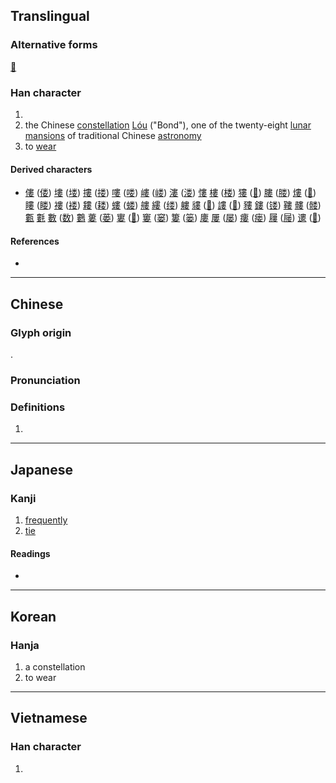 {{also|娄}}
{{character info/new}}
==Translingual==

===Alternative forms===
[[𡞔]]

===Han character===
{{Han char|rn=38|rad=女|as=08|sn=11|four=50404|canj=LLV|ids=⿳毋中女}}

# {{surname|lang=zh}}
# the Chinese [[constellation]] [[w:Bond (Chinese constellation)|Lóu]] ("Bond"), one of the twenty-eight [[w:Twenty-eight mansions|lunar mansions]] of traditional Chinese [[astronomy]]
# to [[wear]]

====Derived characters====
* [[僂]] ([[偻]]) [[塿]] ([[𪣻]]) [[摟]] ([[搂]]) [[嘍]] ([[喽]]) [[嶁]] ([[嵝]]) [[漊]] ([[溇]]) [[慺]] [[樓]] ([[楼]]) [[㺏]] ([[𤠋]]) [[膢]] ([[𦝼]]) [[熡]] ([[𤋏]]) [[瞜]] ([[䁖]]) [[褸]] ([[褛]]) [[耬]] ([[耧]]) [[螻]] ([[蝼]]) [[艛]] [[縷]] ([[缕]]) [[軁]] [[貗]] ([[𫎌]]) [[謱]] ([[𫍴]]) [[䝏]] [[鏤]] ([[镂]]) [[鞻]] [[髏]] ([[髅]]) [[甊]] [[氀]] [[數]] ([[数]]) [[鷜]] [[蔞]] ([[蒌]]) [[寠]] ([[𪧘]]) [[窶]] ([[窭]]) [[簍]] ([[篓]]) [[廔]] [[屢]] ([[屡]]) [[瘻]] ([[瘘]]) [[屨]] ([[屦]]) [[遱]] ([[𫐷]])

====References====
* {{Han ref|kx=0263.480|dkj=06383|dj=0530.330|hdz=21058.030|uh=5A41|ud=23105|bh=B0FA|bd=45306}}

----

==Chinese==
{{zh-forms|s=娄}}

===Glyph origin===
{{Han etym}}
{{Han compound|母|中|女|t1=mother|t3=daughter|ls=ic}}.

===Pronunciation===
{{zh-pron
|m=lóu
|c=lau4
|mn=qz:liô/tw,xm,zz:lô͘
|mc=y
|oc=y
|ma=
|cat=pn,v
}}

===Definitions===
{{zh-hanzi}}

# {{rfdef|lang=zh}}

----

==Japanese==

===Kanji===
{{ja-kanji|grade=|rs=女08}}

# [[frequently]]
# [[tie]]

====Readings====
* {{ja-readings|on=[[ろう]] (rō), [[る]] (ru), [[るい]] (rui)|kun=[[むなしい]] (munashii), [[あらい]] (arai), [[おさめる]] (osameru)}}

----

==Korean==

===Hanja===
{{ko-hanja|hangeul=루|rv=ru|mr=ru|y=lwu}}

# a constellation
# to wear

----

==Vietnamese==

===Han character===
{{vi-hantu|[[lâu]], [[sau]], [[lu]], [[lủ]], [[lũ]]|rs=女08}}

# {{defn|lang=vi|sort=女08}}